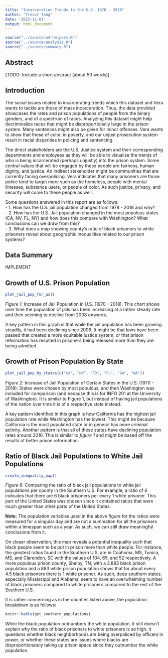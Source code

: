 ```yaml
---
title: "Incarceration Trends in the U.S. 1970 - 2018"
author: "Trevor Tang"
date: '2022-11-01'
output: html_document
---
```


```r
source("../source/a4-helpers.R")
source("../source/analysis.R")
source("../source/summary.R")
```

## Abstract 
[TODO: Include a short abstract (about 50 words)]

## Introduction 
The social issues related to incarcerating trends which this dataset and Vera
wants to tackle are those of mass incarceration. Thus, the data provided showcases
the rates and prison populations of people from the binary genders, and of a spectrum
of races. Analyzing this dataset might help decriminalize races that might
be disproportionally large in the prison system. Many sentences might also be
given for minor offenses. Vera wants to show that those of color, in poverty,
and our unjust prosecution system result in racial disparities in policing and
sentencing.

The direct stakeholders are the U.S. Justice system and their corresponding 
departments and employees as they will be able to visualize the trends of who
is being incarcerated (perhaps unjustly) into the prison system. Some central 
values that will be engaged by these people are fairness, human dignity, and
justice. An indirect stakeholder might be communities that are currently facing
overpolicing. Vera indicates that many prisoners are those police tend to target
more such as the homeless, people with mental illnesses, substance users, or
people of color. As such justice, privacy, and security will come to these 
people as well.

Some questions answered in this report are as follows: <br>
- 1. How has the U.S. jail population changed from 1978 - 2018 and why? <br>
- 2. How has the U.S. Jail population changed in the most populous states (CA, NV, FL, NY) and how does this compare with Washington? What conclusions can we draw from this? <br>
- 3. What does a map showing county's ratio of black prisoners to white prisoners reveal about geographic inequalities related to our prison systems?

## Data Summary 
IMPLEMENT

## Growth of U.S. Prison Population
```r
plot_jail_pop_for_us()
```
_Figure 1_: Increase of Jail Population in U.S. (1970 - 2018). This chart shows over time the population of jails has been increasing at a rather steady rate and then seeming to decline from 2008 onwards.

A key pattern in this graph is that while the jail population has been growing steadily, it had been declining since 2008. It might be that laws have been passed that created a more equitable justice system, or that prison reformation has resulted in prisoners being released more than they are being admitted. 

## Growth of Prison Population By State

```r
plot_jail_pop_by_states(c("CA", "NY", "TX", "FL", "GA", "WA"))
```
_Figure 2_: Increase of Jail Population of Certain States in the U.S. (1970 - 2018). States were chosen by most populous, and then Washington was included for comparison (and because this is for INFO 201 at the University of Washington). It is similar to Figure 1, but instead of having jail populations of the nation over time it is of a respective state instead.

A key pattern identified in this graph is how California has the highest jail population rate while Washington has the lowest. This might be because California is the most populated state or in general has more criminal activity. Another pattern is that all of these states have declining population rates around 2010. This is similar to _figure 1_ and might be based off the results of better prison reformation. 

## Ratio of Black Jail Populations to White Jail Populations
```r
create_inequality_map()
```
_Figure 6_: Comparing the ratio of black jail populations to white jail populations per county in the Southern U.S. For example, a ratio of _6_ indicates that there are 6 black prisoners per every 1 white prisoner. This part of the United States was chosen since it contained ratios that were much greater than other parts of the United States.

**Note:** The population variables used in the above figure for the ratios were measured for a singular day and are not a summation for all the prisoners within a timespan such as a year. As such, we can still draw meaningful conclusions from it.

On closer observation, this map reveals a potential inequality such that black people seem to be put in prison more than white people. For instance, the greatest ratios found
in the Southern U.S. are in Coahoma, MS, Tunica, MS, and Clarendon, SC with the values of 104, 65, and 52 respectively. A more populous prison county, Shelby, TN, with a 3,883 black prison population and a 883 white prison population shows that for about every 4.5 black prisoners there is 1 white prisoner. As such, deep southern states, especially Mississippi and Alabama, seem to have an overwhelming number of black prisoners compared to white prisoners compared to the rest of the Southern U.S. 

It is rather concerning as in the counties listed above, the population breakdown is as follows:

```r

knitr::kable(get_southern_populations)
```
While the black population outnumbers the white population, it still doesn't explain why the ratio of black prisoners to white prisoners is so high. It questions whether black neighborhoods are being overpoliced by officers in power, or whether these states are issues where blacks are disproportionately taking up prison space since they outnumber the white population.


